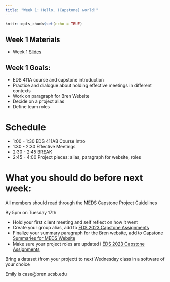 ```yaml
---
title: "Week 1: Hello, (Capstone) world!"
---
```


```r
knitr::opts_chunk$set(echo = TRUE)
```

## Week 1 Materials

- Week 1 [Slides](https://docs.google.com/presentation/d/1cUJR8MnTe7l7HHjxCGUjAomhCdQyi8hIz5XW0Gb0bP4/edit?usp=sharing)

## Week 1 Goals:

- EDS 411A course and capstone introduction
- Practice and dialogue about holding effective meetings in different contexts
- Work on paragraph for Bren Website
- Decide on a project alias
- Define team roles

# Schedule

- 1:00 - 1:30 EDS 411AB Course Intro
- 1:30 - 2:30 Effective Meetings
- 2:30 - 2:45 BREAK
- 2:45 - 4:00 Project pieces: alias, paragraph for website, roles



# What you should do before next week: 

All members should read through the MEDS Capstone Project Guidelines

By 5pm on Tuesday 17th

* Hold your first client meeting and self reflect on how it went
* Create your group alias, add to [EDS 2023 Capstone Assignments](https://docs.google.com/spreadsheets/d/1m1GsGIY63mWfOJphfLjuGAlZq0_Ubhe6kW1vrmYz9dE/edit?usp=sharing)
* Finalize your summary paragraph for the Bren website, add to [Capstone Summaries for MEDS Website](https://docs.google.com/document/d/16VuuVEzvqF1jad0jxSKIJiSl-bc5jvU-ouW86p7l5eE/edit?usp=sharing)
* Make sure your project roles are updated i [EDS 2023 Capstone Assignments](https://docs.google.com/spreadsheets/d/1m1GsGIY63mWfOJphfLjuGAlZq0_Ubhe6kW1vrmYz9dE/edit?usp=sharing)

Bring a dataset (from your project) to next Wednesday class in a software of your choice


Emily is case@bren.ucsb.edu


